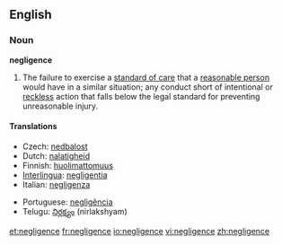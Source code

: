 ==English==

===Noun===
'''negligence'''

# {{law}} The failure to exercise a [[standard of care]] that a [[reasonable person]] would have in a similar situation; any conduct short of intentional or [[reckless]] action that falls below the legal standard for preventing unreasonable injury.
{{wikipedia}}

====Translations====
{{top}}
*Czech: [[nedbalost]]
*Dutch: [[nalatigheid]]
*Finnish: [[huolimattomuus]]
*[[Interlingua]]: [[negligentia]]
*Italian: [[negligenza]] {{f}}
{{mid}}
*Portuguese: [[negligência]] {{f}}
*Telugu: [[నిర్లక్ష్యం]] (nirlakshyam)
{{bottom}}

[[et:negligence]]
[[fr:negligence]]
[[io:negligence]]
[[vi:negligence]]
[[zh:negligence]]